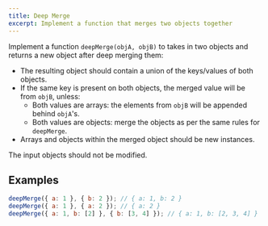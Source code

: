 ```yaml
---
title: Deep Merge
excerpt: Implement a function that merges two objects together
---
```


Implement a function `deepMerge(objA, objB)` to takes in two objects and returns a new object after deep merging them:

- The resulting object should contain a union of the keys/values of both objects.
- If the same key is present on both objects, the merged value will be from `objB`, unless:
  - Both values are arrays: the elements from `objB` will be appended behind `objA`'s.
  - Both values are objects: merge the objects as per the same rules for `deepMerge`.
- Arrays and objects within the merged object should be new instances.

The input objects should not be modified.

## Examples

```js
deepMerge({ a: 1 }, { b: 2 }); // { a: 1, b: 2 }
deepMerge({ a: 1 }, { a: 2 }); // { a: 2 }
deepMerge({ a: 1, b: [2] }, { b: [3, 4] }); // { a: 1, b: [2, 3, 4] }
```
